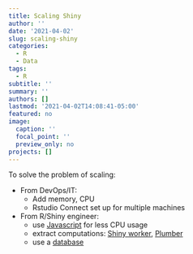 ```yaml
---
title: Scaling Shiny
author: ''
date: '2021-04-02'
slug: scaling-shiny
categories:
  - R
  - Data
tags:
  - R
subtitle: ''
summary: ''
authors: []
lastmod: '2021-04-02T14:08:41-05:00'
featured: no
image:
  caption: ''
  focal_point: ''
  preview_only: no
projects: []
---
```


To solve the problem of scaling:

 * From DevOps/IT:
    - Add memory, CPU
    - Rstudio Connect set up for multiple machines 
 * From R/Shiny engineer:
    - use [Javascript](https://book.javascript-for-r.com/shiny-intro.html) for less CPU usage
    - extract computations: [Shiny worker](https://appsilon.com/shiny-worker-package/), [Plumber](https://www.rplumber.io/)
    - use a [database](https://shiny.rstudio.com/articles/overview.html)